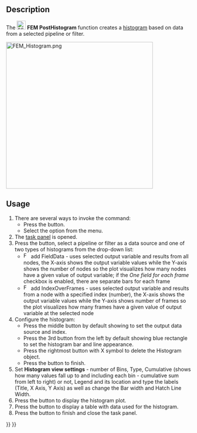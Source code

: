 <languages/>
<translate>

<!--T:1-->
{{Docnav
|[[FEM_PostLineplot|Create Lineplot]]
|[[FEM_PostSpreadsheet|Create Table]]
|[[FEM_Workbench|FEM]]
|IconL=FEM_PostLineplot.svg
|IconR=FEM_PostSpreadsheet.svg
|IconC=Workbench_FEM.svg
}}

<!--T:2-->
{{GuiCommand
|Name=FEM PostHistogram
|MenuLocation=Results → Data Visualizations → Create Histogram
|Workbenches=[[FEM_Workbench|FEM]]
|Version=1.1
|SeeAlso=[[FEM_tutorial|FEM tutorial]]
}}

==Description== <!--T:3-->

<!--T:4-->
The [[Image:FEM_PostHistogram.svg|24px]] '''FEM PostHistogram''' function creates a [https://en.wikipedia.org/wiki/Histogram histogram] based on data from a selected pipeline or filter.

</translate>
[[File:FEM_Histogram.png|400px]]
<translate>
<!--T:8-->
{{Caption|Example of a histogram}}

==Usage== <!--T:5-->

<!--T:6-->
# There are several ways to invoke the command:
#* Press the {{Button|[[Image:FEM_PostHistogram.svg|16px]] [[FEM_PostHistogram|Create Histogram]]}} button.
#* Select the {{MenuCommand|Results → Data Visualizations → [[Image:FEM_PostHistogram.svg|16px]] Create Histogram}} option from the menu.
# The [[Task_Panel|task panel]] is opened.
# Press the {{Button|Add data from}} button, select a pipeline or filter as a data source and one of two types of histograms from the drop-down list:
#* [[Image:FEM_PostIndex.svg|16px]] add FieldData - uses selected output variable and results from all nodes, the X-axis shows the output variable values while the Y-axis shows the number of nodes so the plot visualizes how many nodes have a given value of output variable; if the ''One field for each frame'' checkbox is enabled, there are separate bars for each frame
#* [[Image:FEM_PostField.svg|16px]] add IndexOverFrames - uses selected output variable and results from a node with a specified index (number), the X-axis shows the output variable values while the Y-axis shows number of frames so the plot visualizes how many frames have a given value of output variable at the selected node
# Configure the histogram:
#* Press the middle button by default showing {{Button|Index}} to set the output data source and index.
#* Press the 3rd button from the left by default showing blue rectangle to set the histogram bar and line appearance.
#* Press the rightmost button with X symbol to delete the Histogram object.
#* Press the {{Button|OK}} button to finish.
# Set '''Histogram view settings''' - number of Bins, Type, Cumulative (shows how many values fall up to and including each bin - cumulative sum from left to right) or not, Legend and its location and type the labels (Title, X Axis, Y Axis) as well as change the Bar width and Hatch Line Width.
# Press the {{Button|Show plot}} button to display the histogram plot.
# Press the {{Button|Show data}} button to display a table with data used for the histogram.
# Press the {{Button|OK}} button to finish and close the task panel.


<!--T:7-->
{{Docnav
|[[FEM_PostLineplot|Create Lineplot]]
|[[FEM_PostSpreadsheet|Create Table]]
|[[FEM_Workbench|FEM]]
|IconL=FEM_PostLineplot.svg
|IconR=FEM_PostSpreadsheet.svg
|IconC=Workbench_FEM.svg
}}

</translate>
{{FEM Tools navi{{#translation:}}}}
{{Userdocnavi{{#translation:}}}}